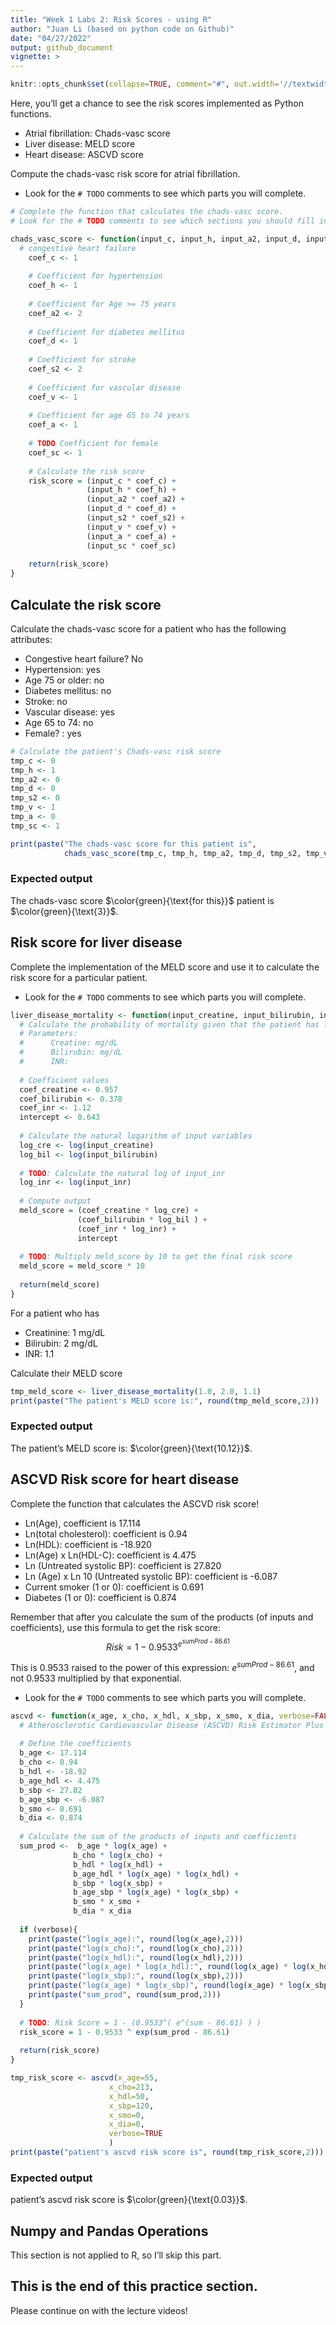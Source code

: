 ```yaml
---
title: "Week 1 Labs 2: Risk Scores - using R"
author: "Juan Li (based on python code on Github)"
date: "04/27/2022"
output: github_document
vignette: >
---
```


```r
knitr::opts_chunk$set(collapse=TRUE, comment="#", out.width='//textwidth')
```

Here, you'll get a chance to see the risk scores implemented as Python functions.

- Atrial fibrillation: Chads-vasc score
- Liver disease: MELD score
- Heart disease: ASCVD score

Compute the chads-vasc risk score for atrial fibrillation.

- Look for the `# TODO` comments to see which parts you will complete.

```r
# Complete the function that calculates the chads-vasc score. 
# Look for the # TODO comments to see which sections you should fill in.

chads_vasc_score <- function(input_c, input_h, input_a2, input_d, input_s2, input_v, input_a, input_sc) {
  # congestive heart failure
    coef_c <- 1 
    
    # Coefficient for hypertension
    coef_h <- 1 
    
    # Coefficient for Age >= 75 years
    coef_a2 <- 2
    
    # Coefficient for diabetes mellitus
    coef_d <- 1
    
    # Coefficient for stroke
    coef_s2 <- 2
    
    # Coefficient for vascular disease
    coef_v <- 1
    
    # Coefficient for age 65 to 74 years
    coef_a <- 1
    
    # TODO Coefficient for female
    coef_sc <- 1
    
    # Calculate the risk score
    risk_score = (input_c * coef_c) +
                 (input_h * coef_h) +
                 (input_a2 * coef_a2) +
                 (input_d * coef_d) +
                 (input_s2 * coef_s2) +
                 (input_v * coef_v) +
                 (input_a * coef_a) +
                 (input_sc * coef_sc)
    
    return(risk_score)
}

```

## Calculate the risk score

Calculate the chads-vasc score for a patient who has the following attributes:

- Congestive heart failure? No
- Hypertension: yes
- Age 75 or older: no
- Diabetes mellitus: no
- Stroke: no
- Vascular disease: yes
- Age 65 to 74: no
- Female? : yes

```r
# Calculate the patient's Chads-vasc risk score
tmp_c <- 0
tmp_h <- 1
tmp_a2 <- 0
tmp_d <- 0
tmp_s2 <- 0
tmp_v <- 1
tmp_a <- 0
tmp_sc <- 1

print(paste("The chads-vasc score for this patient is",
            chads_vasc_score(tmp_c, tmp_h, tmp_a2, tmp_d, tmp_s2, tmp_v, tmp_a, tmp_sc)))
```

### Expected output
The chads-vasc score $\color{green}{\text{for this}}$ patient is  $\color{green}{\text{3}}$.

## Risk score for liver disease

Complete the implementation of the MELD score and use it to calculate the risk score for a particular patient.

- Look for the `# TODO` comments to see which parts you will complete.

```r
liver_disease_mortality <- function(input_creatine, input_bilirubin, input_inr) {
  # Calculate the probability of mortality given that the patient has liver disease. 
  # Parameters:
  #      Creatine: mg/dL
  #      Bilirubin: mg/dL
  #      INR: 
  
  # Coefficient values
  coef_creatine <- 0.957
  coef_bilirubin <- 0.378
  coef_inr <- 1.12
  intercept <- 0.643
    
  # Calculate the natural logarithm of input variables
  log_cre <- log(input_creatine)
  log_bil <- log(input_bilirubin)
    
  # TODO: Calculate the natural log of input_inr
  log_inr <- log(input_inr)
    
  # Compute output
  meld_score = (coef_creatine * log_cre) +
               (coef_bilirubin * log_bil ) +
               (coef_inr * log_inr) +
               intercept
    
  # TODO: Multiply meld_score by 10 to get the final risk score
  meld_score = meld_score * 10
    
  return(meld_score)
}

```

For a patient who has

- Creatinine: 1 mg/dL
- Bilirubin: 2 mg/dL
- INR: 1.1

Calculate their MELD score

```r
tmp_meld_score <- liver_disease_mortality(1.0, 2.0, 1.1)
print(paste("The patient's MELD score is:", round(tmp_meld_score,2)))
```

### Expected output
The patient's MELD score is: $\color{green}{\text{10.12}}$.

## ASCVD Risk score for heart disease

Complete the function that calculates the ASCVD risk score!

- Ln(Age), coefficient is 17.114
- Ln(total cholesterol): coefficient is 0.94
- Ln(HDL): coefficient is -18.920
- Ln(Age) x Ln(HDL-C): coefficient is 4.475
- Ln (Untreated systolic BP): coefficient is 27.820
- Ln (Age) x Ln 10 (Untreated systolic BP): coefficient is -6.087
- Current smoker (1 or 0): coefficient is 0.691
- Diabetes (1 or 0): coefficient is 0.874

Remember that after you calculate the sum of the products (of inputs and coefficients), use this formula to get the risk score:
$$Risk = 1 - 0.9533^{e^{sumProd-86.61}}$$

This is 0.9533 raised to the power of this expression: $e^{sumProd-86.61}$, and not 0.9533 multiplied by that exponential.

- Look for the `# TODO` comments to see which parts you will complete.

```r
ascvd <- function(x_age, x_cho, x_hdl, x_sbp, x_smo, x_dia, verbose=FALSE) {
  # Atherosclerotic Cardiovascular Disease (ASCVD) Risk Estimator Plus 
  
  # Define the coefficients
  b_age <- 17.114
  b_cho <- 0.94
  b_hdl <- -18.92
  b_age_hdl <- 4.475
  b_sbp <- 27.82
  b_age_sbp <- -6.087
  b_smo <- 0.691
  b_dia <- 0.874
    
  # Calculate the sum of the products of inputs and coefficients
  sum_prod <-  b_age * log(x_age) + 
              b_cho * log(x_cho) + 
              b_hdl * log(x_hdl) + 
              b_age_hdl * log(x_age) * log(x_hdl) +
              b_sbp * log(x_sbp) +
              b_age_sbp * log(x_age) * log(x_sbp) +
              b_smo * x_smo + 
              b_dia * x_dia
  
  if (verbose){
    print(paste("log(x_age):", round(log(x_age),2)))
    print(paste("log(x_cho):", round(log(x_cho),2)))
    print(paste("log(x_hdl):", round(log(x_hdl),2)))
    print(paste("log(x_age) * log(x_hdl):", round(log(x_age) * log(x_hdl),2)))
    print(paste("log(x_sbp):", round(log(x_sbp),2)))
    print(paste("log(x_age) * log(x_sbp)", round(log(x_age) * log(x_sbp),2)))
    print(paste("sum_prod", round(sum_prod,2)))
  }  
  
  # TODO: Risk Score = 1 - (0.9533^( e^(sum - 86.61) ) )
  risk_score = 1 - 0.9533 ^ exp(sum_prod - 86.61)
    
  return(risk_score)
}

```

```r
tmp_risk_score <- ascvd(x_age=55,
                      x_cho=213,
                      x_hdl=50,
                      x_sbp=120,
                      x_smo=0,
                      x_dia=0, 
                      verbose=TRUE
                      )
print(paste("patient's ascvd risk score is", round(tmp_risk_score,2)))
```

### Expected output
patient's ascvd risk score is $\color{green}{\text{0.03}}$.

## Numpy and Pandas Operations
This section is not applied to R, so I'll skip this part.

## This is the end of this practice section.

Please continue on with the lecture videos!
